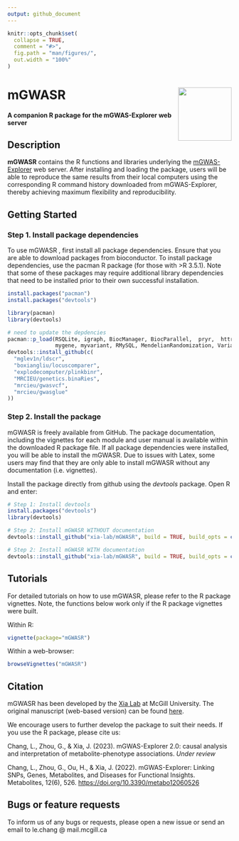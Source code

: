 ```yaml
---
output: github_document
---
```


<!-- README.md is generated from README.Rmd. Please edit that file -->

```r
knitr::opts_chunk$set(
  collapse = TRUE,
  comment = "#>",
  fig.path = "man/figures/",
  out.width = "100%"
)
```

# mGWASR <img src="man/figures/mgwas_logo.png" align="right" width="120"/>

#### A companion R package for the mGWAS-Explorer web server

## Description

**mGWASR** contains the R functions and libraries underlying the [mGWAS-Explorer](https://www.mgwas.ca/) web server. After installing and loading the package, users will be able to reproduce the same results from their local computers using the corresponding R command history downloaded from mGWAS-Explorer, thereby achieving maximum flexibility and reproducibility.

## Getting Started

### Step 1. Install package dependencies

To use mGWASR , first install all package dependencies. Ensure that you are able to download packages from bioconductor. To install package dependencies, use the pacman R package (for those with \>R 3.5.1). Note that some of these packages may require additional library dependencies that need to be installed prior to their own successful installation.

``` r
install.packages("pacman")
install.packages("devtools")

library(pacman)
library(devtools)

# need to update the depdencies
pacman::p_load(RSQLite, igraph, BiocManager, BiocParallel,  pryr,  httr,  reshape,  ggplot2,  RJSONIO,  RCurl,  XML,  ggforce,  graphlayouts,  compiler,  dplyr,  RColorBrewer,  Cairo,  plyr,  qs,  rjson,  TwoSampleMR,
               mygene, myvariant, RMySQL, MendelianRandomization, VariantAnnotation)
devtools::install_github(c(
  "mglev1n/ldscr",
  "boxiangliu/locuscomparer",
  "explodecomputer/plinkbinr",
  "MRCIEU/genetics.binaRies",
  "mrcieu/gwasvcf",
  "mrcieu/gwasglue"
))
```

### Step 2. Install the package

mGWASR is freely available from GitHub. The package documentation, including the vignettes for each module and user manual is available within the downloaded R package file. If all package dependencies were installed, you will be able to install the mGWASR. Due to issues with Latex, some users may find that they are only able to install mGWASR without any documentation (i.e. vignettes).

Install the package directly from github using the *devtools* package. Open R and enter:

``` r
# Step 1: Install devtools
install.packages("devtools")
library(devtools)

# Step 2: Install mGWASR WITHOUT documentation
devtools::install_github("xia-lab/mGWASR", build = TRUE, build_opts = c("--no-resave-data", "--no-manual", "--no-build-vignettes"), force = TRUE)

# Step 2: Install mGWASR WITH documentation
devtools::install_github("xia-lab/mGWASR", build = TRUE, build_opts = c("--no-resave-data", "--no-manual"), build_vignettes = TRUE, force = TRUE)
```

## Tutorials

For detailed tutorials on how to use mGWASR, please refer to the R package vignettes. Note, the functions below work only if the R package vignettes were built.

Within R:

``` r
vignette(package="mGWASR")
```

Within a web-browser:

``` r
browseVignettes("mGWASR")
```

## Citation

mGWASR has been developed by the [Xia Lab](http://xialab.ca/) at McGill University. The original manuscript (web-based version) can be found [here](https://www.mdpi.com/2218-1989/12/6/526).

We encourage users to further develop the package to suit their needs. If you use the R package, please cite us:

Chang, L., Zhou, G., & Xia, J. (2023). mGWAS-Explorer 2.0: causal analysis and interpretation of metabolite-phenotype associations. *Under review*

Chang, L., Zhou, G., Ou, H., & Xia, J. (2022). mGWAS-Explorer: Linking SNPs, Genes, Metabolites, and Diseases for Functional Insights. Metabolites, 12(6), 526. <https://doi.org/10.3390/metabo12060526>

## Bugs or feature requests

To inform us of any bugs or requests, please open a new issue or send an email to le.chang \@ mail.mcgill.ca
